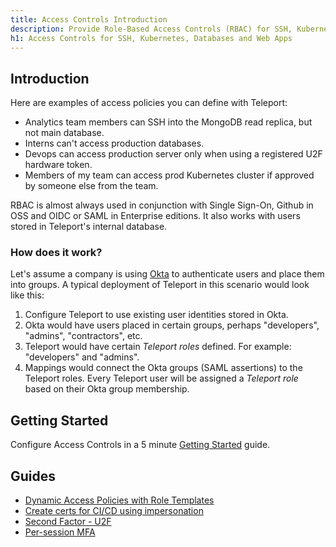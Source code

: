 ```yaml
---
title: Access Controls Introduction
description: Provide Role-Based Access Controls (RBAC) for SSH, Kubernetes, Databases, and Web Apps.
h1: Access Controls for SSH, Kubernetes, Databases and Web Apps
---
```


## Introduction

Here are examples of access policies you can define with Teleport:

- Analytics team members can SSH into the MongoDB read replica, but not main database.
- Interns can't access production databases.
- Devops can access production server only when using a registered U2F hardware token.
- Members of my team can access prod Kubernetes cluster if approved by someone else from the team.

RBAC is almost always used in conjunction with Single Sign-On, Github in OSS and OIDC or SAML in Enterprise
editions. It also works with users stored in Teleport's internal database.

### How does it work?

Let's assume a company is using [Okta](https://www.okta.com/) to authenticate users and place
them into groups. A typical deployment of Teleport in this scenario
would look like this:

1. Configure Teleport to use existing user identities stored in Okta.
2. Okta would have users placed in certain groups, perhaps "developers", "admins", "contractors", etc.
3. Teleport would have certain *Teleport roles* defined. For example: "developers" and "admins".
4. Mappings would connect the Okta groups (SAML assertions) to the Teleport roles.
   Every Teleport user will be assigned a *Teleport role* based on their Okta
   group membership.

## Getting Started

Configure Access Controls in a 5 minute [Getting Started](./getting-started.mdx)
guide.

## Guides

- [Dynamic Access Policies with Role Templates](./guides/role-templates.mdx)
- [Create certs for CI/CD using impersonation](./guides/impersonation.mdx)
- [Second Factor - U2F](./guides/u2f.mdx)
- [Per-session MFA](./guides/per-session-mfa.mdx)
